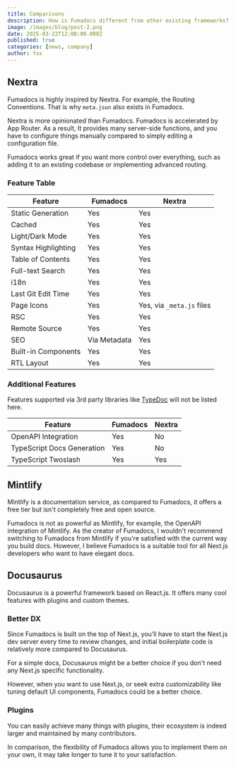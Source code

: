 ```yaml
---
title: Comparisons
description: How is Fumadocs different from other existing frameworks?
image: /images/blog/post-2.png
date: 2025-03-22T12:00:00.000Z
published: true
categories: [news, company]
author: fox
---
```


## Nextra

Fumadocs is highly inspired by Nextra. For example, the Routing Conventions. That is why
`meta.json` also exists in Fumadocs.

Nextra is more opinionated than Fumadocs. Fumadocs is accelerated by App Router. As a result, It provides many server-side functions, and you have to
configure things manually compared to simply editing a configuration file.

Fumadocs works great if you want more control over everything, such as
adding it to an existing codebase or implementing advanced routing.

### Feature Table

| Feature             | Fumadocs     | Nextra                    |
| ------------------- | ------------ | ------------------------- |
| Static Generation   | Yes          | Yes                       |
| Cached              | Yes          | Yes                       |
| Light/Dark Mode     | Yes          | Yes                       |
| Syntax Highlighting | Yes          | Yes                       |
| Table of Contents   | Yes          | Yes                       |
| Full-text Search    | Yes          | Yes                       |
| i18n                | Yes          | Yes                       |
| Last Git Edit Time  | Yes          | Yes                       |
| Page Icons          | Yes          | Yes, via `_meta.js` files |
| RSC                 | Yes          | Yes                       |
| Remote Source       | Yes          | Yes                       |
| SEO                 | Via Metadata | Yes                       |
| Built-in Components | Yes          | Yes                       |
| RTL Layout          | Yes          | Yes                       |

### Additional Features

Features supported via 3rd party libraries like [TypeDoc](https://typedoc.org) will not be listed here.

| Feature                    | Fumadocs | Nextra |
| -------------------------- | -------- | ------ |
| OpenAPI Integration        | Yes      | No     |
| TypeScript Docs Generation | Yes      | No     |
| TypeScript Twoslash        | Yes      | Yes    |

## Mintlify

Mintlify is a documentation service, as compared to Fumadocs, it offers a free tier but isn't completely free and open source.

Fumadocs is not as powerful as Mintlify, for example, the OpenAPI integration of Mintlify.
As the creator of Fumadocs, I wouldn't recommend switching to Fumadocs from Mintlify if you're satisfied with the current way you build docs.
However, I believe Fumadocs is a suitable tool for all Next.js developers who want to have elegant docs.

## Docusaurus

Docusaurus is a powerful framework based on React.js. It offers many cool
features with plugins and custom themes.

### Better DX

Since Fumadocs is built on the top of Next.js, you'll have to start the Next.js dev
server every time to review changes, and initial boilerplate code is relatively more
compared to Docusaurus.

For a simple docs, Docusaurus might be a better choice if you don't need any Next.js specific functionality.

However, when you want to use Next.js, or seek extra customizability like tuning default UI components, Fumadocs could be a better choice.

### Plugins

You can easily achieve many things with plugins, their ecosystem is indeed larger and maintained by many contributors.

In comparison, the flexibility of Fumadocs allows you to implement them on your own, it may take longer to tune it to your satisfaction.
